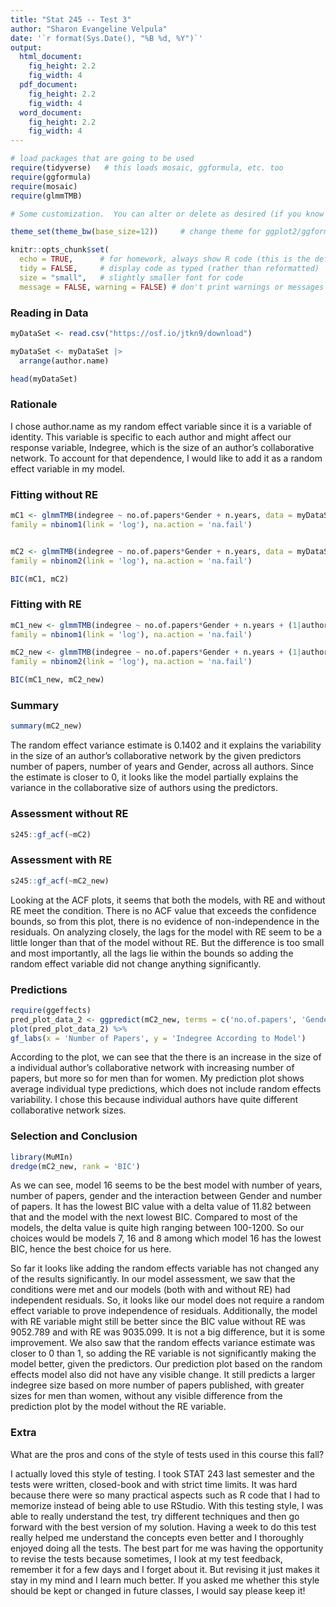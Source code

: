```yaml
---
title: "Stat 245 -- Test 3"
author: "Sharon Evangeline Velpula"
date: '`r format(Sys.Date(), "%B %d, %Y")`'
output: 
  html_document:
    fig_height: 2.2
    fig_width: 4
  pdf_document:
    fig_height: 2.2
    fig_width: 4
  word_document:
    fig_height: 2.2
    fig_width: 4
---
```


```r
# load packages that are going to be used
require(tidyverse)   # this loads mosaic, ggformula, etc. too
require(ggformula)
require(mosaic)
require(glmmTMB)

# Some customization.  You can alter or delete as desired (if you know what you are doing).

theme_set(theme_bw(base_size=12))     # change theme for ggplot2/ggformula

knitr::opts_chunk$set(
  echo = TRUE,      # for homework, always show R code (this is the default)
  tidy = FALSE,     # display code as typed (rather than reformatted)
  size = "small",   # slightly smaller font for code
  message = FALSE, warning = FALSE) # don't print warnings or messages in compiled document. So you MUST check them in RStudio!
```

### Reading in Data

```r
myDataSet <- read.csv("https://osf.io/jtkn9/download")

myDataSet <- myDataSet |>
  arrange(author.name)

head(myDataSet)
```

### Rationale 
I chose author.name as my random effect variable since it is a variable of identity. This variable is specific to each author and might affect our response variable, Indegree, which is the size of an author's collaborative network. To account for that dependence, I would like to add it as a random effect variable in my model. 

### Fitting without RE
```r
mC1 <- glmmTMB(indegree ~ no.of.papers*Gender + n.years, data = myDataSet,
family = nbinom1(link = 'log'), na.action = 'na.fail')


mC2 <- glmmTMB(indegree ~ no.of.papers*Gender + n.years, data = myDataSet,
family = nbinom2(link = 'log'), na.action = 'na.fail')

BIC(mC1, mC2)
```


### Fitting with RE
```r
mC1_new <- glmmTMB(indegree ~ no.of.papers*Gender + n.years + (1|author.name), data = myDataSet,
family = nbinom1(link = 'log'), na.action = 'na.fail')

mC2_new <- glmmTMB(indegree ~ no.of.papers*Gender + n.years + (1|author.name), data = myDataSet,
family = nbinom2(link = 'log'), na.action = 'na.fail')

BIC(mC1_new, mC2_new)
```

### Summary
```r
summary(mC2_new)
```

The random effect variance estimate is 0.1402 and it explains the variability in the size of an author's collaborative network by the given predictors number of papers, number of years and Gender, across all authors. Since the estimate is closer to 0, it looks like the model partially explains the variance in the collaborative size of authors using the predictors.   

### Assessment without RE
```r
s245::gf_acf(~mC2)
```

### Assessment with RE 
```r
s245::gf_acf(~mC2_new)
```
Looking at the ACF plots, it seems that both the models, with RE and without RE meet the condition. There is no ACF value that exceeds the confidence bounds, so from this plot, there is no evidence of non-independence in the residuals. On analyzing closely, the lags for the model with RE seem to be a little longer than that of the model without RE. But the difference is too small and most importantly, all the lags lie within the bounds so adding the random effect variable did not change anything significantly. 

### Predictions 
```r
require(ggeffects) 
pred_plot_data_2 <- ggpredict(mC2_new, terms = c('no.of.papers', 'Gender'))
plot(pred_plot_data_2) %>%
gf_labs(x = 'Number of Papers', y = 'Indegree According to Model') 
```

According to the plot, we can see that the there is an increase in the size of a individual author's collaborative network with increasing number of papers, but more so for men than for women. My prediction plot shows average individual type predictions, which does not include random effects variability. I chose this because individual authors have quite different collaborative network sizes. 

### Selection and Conclusion 
```r
library(MuMIn)
dredge(mC2_new, rank = 'BIC')
```

As we can see, model 16 seems to be the best model with number of years, number of papers, gender and the interaction between Gender and number of papers. It has the lowest BIC value with a delta value of 11.82 between that and the model with the next lowest BIC. Compared to most of the models, the delta value is quite high ranging between 100-1200. So our choices would be models 7, 16 and 8 among which model 16 has the lowest BIC, hence the best choice for us here. 

So far it looks like adding the random effects variable has not changed any of the results significantly. In our model assessment, we saw that the conditions were met and our models (both with and without RE) had independent residuals. So, it looks like our model does not require a random effect variable to prove independence of residuals. Additionally, the model with RE variable might still be better since the BIC value without RE was 9052.789 and with RE was 9035.099. It is not a big difference, but it is some improvement. We also saw that the random effects variance estimate was closer to 0 than 1, so adding the RE variable is not significantly making the model better, given the predictors. Our prediction plot based on the random effects model also did not have any visible change. It still predicts a larger indegree size based on more number of papers published, with greater sizes for men than women, without any visible difference from the prediction plot by the model without the RE variable. 

### Extra 
What are the pros and cons of the style of tests used in this course this fall?

I actually loved this style of testing. I took STAT 243 last semester and the tests were written, closed-book and with strict time limits. It was hard because there were so many practical aspects such as R code that I had to memorize instead of being able to use RStudio. With this testing style, I was able to really understand the test, try different techniques and then go forward with the best version of my solution. Having a week to do this test really helped me understand the concepts even better and I thoroughly enjoyed doing all the tests. The best part for me was having the opportunity to revise the tests because sometimes, I look at my test feedback, remember it for a few days and I forget about it. But revising it just makes it stay in my mind and I learn much better. If you asked me whether this style should be kept or changed in future classes, I would say please keep it! 

